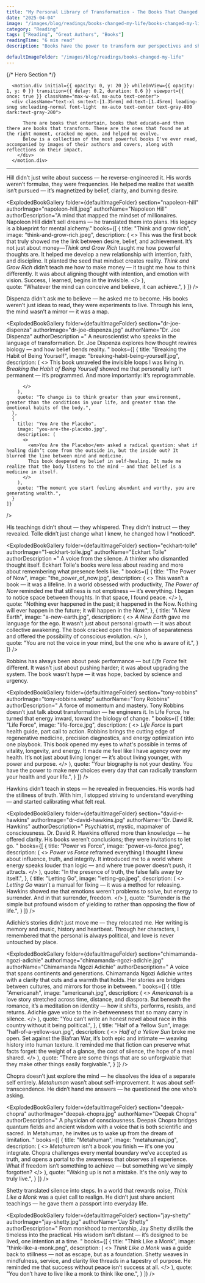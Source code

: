 ```yaml
---
title: "My Personal Library of Transformation - The Books That Changed Everything"
date: "2025-04-04"
image: "/images/blog/readings/books-changed-my-life/books-changed-my-life.jpg"
category: "Reading"
tags: ["Reading", "Great Authors", "Books"]
readingTime: "6 min read"
description: "​Books have the power to transform our perspectives and shape our lives. Here are some of my favorite books and authors who have profoundly impacted me:"

defaultImageFolder: "/images/blog/readings/books-changed-my-life"
---
```








<script type="application/ld+json">{`
{
  "@context": "https://schema.org",
  "@type": "BlogPosting",
  "headline": "My Personal Library of Transformation: The Books That Changed Everything"",
  "image": ["/images/blog/readings/books-changed-my-life/books-changed-my-life.jpg"],
  "datePublished": "2023-09-24",
  "author": { "@type": "Person", "name": "Amadou" },
  "publisher": {
    "@type": "Organization",
    "name": "Amadou Mamane",
    "logo": { "@type": "ImageObject", "url": "https://amadoumamane.fr/images/profile.jpeg" }
  },
  "description": "​Books have the power to transform our perspectives and shape our lives. Here are some of my favorite books and authors who have profoundly impacted me"
}
`}</script>

<main className="min-h-screen w-full bg-  -light dark:bg-primary-dark text-gray-900 dark:text-gray-50 overflow-x-hidden transition-colors duration-300">





{/* Hero Section */}
 
  <Section >

  
      <motion.div initial={{ opacity: 0, y: 20 }} whileInView={{ opacity: 1, y: 0 }} transition={{ delay: 0.2, duration: 0.6 }} viewport={{ once: true }} className="max-w-4xl mx-auto text-center">
      <div className="text-xl sm:text-[1.35rem] md:text-[1.45rem] leading-snug sm:leading-normal font-light  mx-auto text-center text-gray-800 dark:text-gray-200">

          There are books that entertain, books that educate—and then there are books that transform. These are the ones that found me at the right moment, cracked me open, and helped me evolve. 
          Below is a collection of the most powerful books I've ever read, accompanied by images of their authors and covers, along with reflections on their impact.​
        </div>
      </motion.div>

  </Section>

  <div className={`dark:px-2 max-w-7xl mt-16 dark:mt-16 flex dark:mb-3`}>
    <hr className="mx-auto w-full max-w-7xl dark:max-w-6xl border-t border-gray-200 dark:border-gray-500 transition-colors duration-300" />
  </div>



<div className="w-24 h-1 mx-auto bg-gradient-to-r from-indigo-400 to-purple-400 mt-16 rounded-full dark:hidden" />


<Section title="💼  Napoleon Hill – The Inner Architect of Wealth" marginTop = 'mt-0'>
  <div className="text-center max-w-3xl mx-auto mb-10 mt-8">
    <p className="text-xl text-gray-600 dark:text-gray-300 leading-relaxed">
      Hill didn’t just write about success — he reverse-engineered it. His words weren’t formulas, they were frequencies. He helped me realize that wealth isn’t pursued — it’s magnetized by belief, clarity, and burning desire.
    </p>
  </div>

  <ExplodedBookGallery
    folder={defaultImageFolder}
    section="napoleon-hill"
    authorImage="napoleon-hill.jpeg"
    authorName="Napoleon Hill"
    authorDescription="A mind that mapped the mindset of millionaires. Napoleon Hill didn’t sell dreams — he translated them into plans. His legacy is a blueprint for mental alchemy."
    books={[
      {
        title: "Think and grow rich",
        image: "think-and-grow-rich.jpeg",
        description: (
          <>
          This was the first book that truly showed me the link between desire, belief, and achievement. It’s not just about money—<em>Think and Grow Rich</em>  taught me how powerful thoughts are. It helped me develop a new relationship with intention, faith, and discipline. It planted the seed that mindset creates reality.
            <em>Think and Grow Rich</em> didn’t teach me how to make money — it taught me how to think differently. It was about aligning thought with intention, and emotion with vision. Success, I learned, begins in the invisible.
          </>
        ),   
        quote: "Whatever the mind can conceive and believe, it can achieve.",
      }
    ]}
  />
</Section>




<SectionDivider />






<Section title="🧠 Dr. Joe Dispenza – Rerouting Reality from the Inside Out" marginTop = 'mt-0'>
  <div className="text-center max-w-3xl mx-auto mb-10 mt-8">
    <p className="text-xl text-gray-600 dark:text-gray-300 leading-relaxed">
      Dispenza didn't ask me to believe — he asked me to become. His books weren’t just ideas to read, they were experiments to live. Through his lens, the mind wasn’t a mirror — it was a map.
    </p>
  </div>

  <ExplodedBookGallery
    folder={defaultImageFolder}
    section="dr-joe-dispenza"
    authorImage="dr-joe-dispenza.jpg"
    authorName="Dr. Joe Dispenza"
    authorDescription ="
            A neuroscientist who speaks in the language of transformation. Dr. Joe Dispenza explores how thought rewires biology — and how belief bends reality.
      "
    books={[
      {
        title: "Breaking the Habit of Being Yourself",
        image: "breaking-habit-being-yourself.jpg",
        description: (
          <>
            This book unraveled the invisible loops I was living in. <em>Breaking the Habit of Being Yourself</em> showed me that personality isn’t permanent — it’s programmed. And more importantly: it’s reprogrammable.


          </>
        ),       
        quote: "To change is to think greater than your environment, greater than the conditions in your life, and greater than the emotional habits of the body.",
      },
      {
        title: "You Are the Placebo",
        image: "you-are-the-placebo.jpg",
        description: (
          <>
            <em>You Are the Placebo</em> asked a radical question: what if healing didn’t come from the outside in, but the inside out? It blurred the line between mind and medicine.
            This book deepened my belief in self-healing. It made me realize that the body listens to the mind — and that belief is a medicine in itself.
          </>
        ),   
        quote: "The moment you start feeling abundant and worthy, you are generating wealth.",
      }
    ]}
  />
</Section>

<SectionDivider />


<Section title="🧘‍♂️  Eckhart Tolle – A Quiet Revolution" marginTop = 'mt-0'>
  <div className="text-center max-w-3xl mx-auto mb-10 mt-8">
    <p className="text-xl text-gray-600 dark:text-gray-300 leading-relaxed">
      His teachings didn’t shout — they whispered. They didn’t instruct — they revealed. Tolle didn’t just change what I knew, he changed how I *noticed*.
    </p>
  </div>

  <ExplodedBookGallery
    folder={defaultImageFolder}
    section="eckhart-tolle"
    authorImage="1-eckhart-tolle.jpg"
    authorName="Eckhart Tolle"
    authorDescription ="
      A voice from the silence. A thinker who dismantled thought itself. Eckhart Tolle's books were less about reading and more about remembering what presence feels like.
      "
    books={[
      {
        title: "The Power of Now",
        image: "the_power_of_now.jpg",
        description: (
          <>
            This wasn’t a book — it was a lifeline. In a world obsessed with productivity, <em>The Power of Now</em> reminded me that stillness is not emptiness — it’s everything. I began to notice space between thoughts. In that space, I found peace.
          </>
        ),       
         quote: "Nothing ever happened in the past; it happened in the Now. Nothing will ever happen in the future; it will happen in the Now.",
      },
      {
        title: "A New Earth",
        image: "a-new-earth.jpg",
        description: (
          <>
          <em>A New Earth</em> gave me language for the ego. It wasn’t just about personal growth — it was about collective awakening. The book cracked open the illusion of separateness and offered the possibility of conscious evolution.
          </>
        ),   
        quote: "You are not the voice in your mind, but the one who is aware of it.",
      }
    ]}
  />
</Section>


<SectionDivider />



<Section title="🔥 Tony Robbins – Vitality as Strategy" marginTop = 'mt-0'>
  <div className="text-center max-w-3xl mx-auto mb-10 mt-8">
    <p className="text-xl text-gray-600 dark:text-gray-300 leading-relaxed">
      Robbins has always been about peak performance — but <em>Life Force</em> felt different. It wasn’t just about pushing harder; it was about upgrading the system. The book wasn’t hype — it was hope, backed by science and urgency.
    </p>
  </div>

  <ExplodedBookGallery
    folder={defaultImageFolder}
    section="tony-robbins"
    authorImage="tony-robbins.webp"
    authorName="Tony Robbins"
    authorDescription="
      A force of momentum and mastery. Tony Robbins doesn’t just talk about transformation — he engineers it. In Life Force, he turned that energy inward, toward the biology of change.
    "
    books={[
      {
        title: "Life Force",
        image: "life-force.jpg",
        description: (
          <>
            <em>Life Force</em> is part health guide, part call to action. Robbins brings the cutting edge of regenerative medicine, precision diagnostics, and energy optimization into one playbook. This book opened my eyes to what's possible in terms of vitality, longevity, and energy. It made me feel like I have agency over my health. It’s not just about living longer — it’s about living younger, with power and purpose.
          </>
        ),
        quote: "Your biography is not your destiny. You have the power to make new choices every day that can radically transform your health and your life.",
      }
    ]}
  />
</Section>


<SectionDivider />



<Section title="🕊️ Dr. David R. Hawkins – Mapping the Invisible Terrain" marginTop = 'mt-0'>
  <div className="text-center max-w-3xl mx-auto mb-10 mt-8">
    <p className="text-xl text-gray-600 dark:text-gray-300 leading-relaxed">
      Hawkins didn’t teach in steps — he revealed in frequencies. His words had the stillness of truth. With him, I stopped striving to understand everything — and started calibrating what felt real.
    </p>
  </div>

  <ExplodedBookGallery
    folder={defaultImageFolder}
    section="david-r-hawkins"
    authorImage="dr-david-hawkins.jpg"
    authorName="Dr. David R. Hawkins"
    authorDescription="
      Psychiatrist, mystic, mapmaker of consciousness. Dr. David R. Hawkins offered more than knowledge — he offered clarity. His books weren’t conclusions; they were invitations to let go.
    "
    books={[
      {
        title: "Power vs Force",
        image: "power-vs-force.jpeg",
        description: (
          <>
            <em>Power vs Force</em> reframed everything I thought I knew about influence, truth, and integrity. It introduced me to a world where energy speaks louder than logic — and where true power doesn’t push, it attracts.
          </>
        ),
        quote: "In the presence of truth, the false falls away by itself.",
      },
      {
        title: "Letting Go",
        image: "letting-go.jpeg",
        description: (
          <>
            <em>Letting Go</em> wasn’t a manual for fixing — it was a method for releasing. Hawkins showed me that emotions weren’t problems to solve, but energy to surrender. And in that surrender, freedom.
          </>
        ),
        quote: "Surrender is the simple but profound wisdom of yielding to rather than opposing the flow of life.",
      }
    ]}
  />
</Section>


<SectionDivider />


<Section title="🌍 Chimamanda Ngozi Adichie – Stories That Carry Home" marginTop = 'mt-0'>
  <div className="text-center max-w-3xl mx-auto mb-10 mt-8">
    <p className="text-xl text-gray-600 dark:text-gray-300 leading-relaxed">
      Adichie’s stories didn’t just move me — they relocated me. Her writing is memory and music, history and heartbeat. Through her characters, I remembered that the personal is always political, and love is never untouched by place.
    </p>
  </div>

  <ExplodedBookGallery
    folder={defaultImageFolder}
    section="chimamanda-ngozi-adichie"
    authorImage="chimamanda-ngozi-adichie.jpg"
    authorName="Chimamanda Ngozi Adichie"
    authorDescription="
      A voice that spans continents and generations. Chimamanda Ngozi Adichie writes with a clarity that cuts and a warmth that holds. Her stories are bridges between cultures, and mirrors for those in between.
    "
    books={[
      {
        title: "Americanah",
        image: "americanah.jpg",
        description: (
          <>
            <em>Americanah</em> is a love story stretched across time, distance, and diaspora. But beneath the romance, it’s a meditation on identity — how it shifts, performs, resists, and returns. Adichie gave voice to the in-betweenness that so many carry in silence.
          </>
        ),
        quote: "You can’t write an honest novel about race in this country without it being political.",
      },
      {
        title: "Half of a Yellow Sun",
        image: "half-of-a-yellow-sun.jpg",
        description: (
          <>
            <em>Half of a Yellow Sun</em> broke me open. Set against the Biafran War, it’s both epic and intimate — weaving history into human texture. It reminded me that fiction can preserve what facts forget: the weight of a glance, the cost of silence, the hope of a meal shared.
          </>
        ),
        quote: "There are some things that are so unforgivable that they make other things easily forgivable.",
      }
    ]}
  />
</Section>



<SectionDivider />





<Section title="🌌 Deepak Chopra – Beyond the Known Self" marginTop = 'mt-0'>
  <div className="text-center max-w-3xl mx-auto mb-10 mt-8" >
    <p className="text-xl text-gray-600 dark:text-gray-300 leading-relaxed">
      Chopra doesn’t just explore the mind — he dissolves the idea of a separate self entirely. <em>Metahuman</em> wasn’t about self-improvement. It was about self-transcendence. He didn’t hand me answers — he questioned the one who’s asking.
    </p>
  </div>

  <ExplodedBookGallery
    folder={defaultImageFolder}
    section="deepak-chopra"
    authorImage="deepak-chopra.jpg"
    authorName="Deepak Chopra"
    authorDescription="
      A physician of consciousness. Deepak Chopra bridges quantum fields and ancient wisdom with a voice that is both scientific and sacred. In Metahuman, he invites us to wake up from the dream of limitation.
    "
    books={[
      {
        title: "Metahuman",
        image: "metahuman.jpg",
        description: (
          <>
            <em>Metahuman</em> isn't a book you finish — it's one you integrate. Chopra challenges every mental boundary we’ve accepted as truth, and opens a portal to the awareness that observes all experience. What if freedom isn’t something to achieve — but something we’ve simply forgotten?
          </>
        ),
        quote: "Waking up is not a mistake. It's the only way to truly live.",
      }
    ]}
  />
</Section>

<SectionDivider />


<Section title="🧘 Jay Shetty – Simplicity as Superpower" marginTop = 'mt-0'>
  <div className="text-center max-w-3xl mx-auto mb-10 mt-8">
    <p className="text-xl text-gray-600 dark:text-gray-300 leading-relaxed">
      Shetty translated silence into steps. In a world that rewards noise, <em>Think Like a Monk</em> was a quiet call to realign. He didn’t just share ancient teachings — he gave them a passport into everyday life.
    </p>
  </div>

  <ExplodedBookGallery
    folder={defaultImageFolder}
    section="jay-shetty"
    authorImage="jay-shetty.jpg"
    authorName="Jay Shetty"
    authorDescription="
      From monkhood to mentorship, Jay Shetty distills the timeless into the practical. His wisdom isn’t distant — it’s designed to be lived, one intention at a time.
    "
    books={[
      {
        title: "Think Like a Monk",
        image: "think-like-a-monk.png",
        description: (
          <>
            <em>Think Like a Monk</em> was a guide back to stillness — not as escape, but as a foundation. Shetty weaves in mindfulness, service, and clarity like threads in a tapestry of purpose. He reminded me that success without peace isn’t success at all.
          </>
        ),
        quote: "You don’t have to live like a monk to think like one.",
      }
    ]}
  />
</Section>




<AuthorBox name="Amadou" bio="Paris-based AI Engineer, Runner and Dancer. Sharing stories from the Track and the Terminal — Race recaps and AI deep dives." avatar="/images/profile.jpeg" />
<ShareButtons />









</main>
